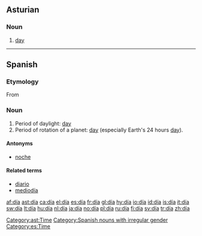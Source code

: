 {{DEFAULTSORT:dia}}
{{see|Appendix:Variations of "dia"}}
==Asturian==

===Noun===
{{infl|ast|noun|plural|díes|g=m}}

# [[day]]

[[Category:ast:Time]]

----

==Spanish==
===Etymology===
From {{L.|es}} {{term|dies|dīēs|day|lang=la}}

===Noun===
{{es-noun-m}}

# Period of daylight: [[day]]
# Period of rotation of a planet: [[day]] (especially Earth's 24 hours [[day]]).

====Antonyms====
*[[noche]] {{f}}

====Related terms====
*[[diario]]
*[[mediodía]] {{m}}

[[Category:Spanish nouns with irregular gender]]
[[Category:es:Time]]

[[af:día]]
[[ast:día]]
[[ca:día]]
[[el:día]]
[[es:día]]
[[fr:día]]
[[gl:día]]
[[hy:día]]
[[io:día]]
[[id:día]]
[[is:día]]
[[it:día]]
[[sw:día]]
[[lt:día]]
[[hu:día]]
[[nl:día]]
[[ja:día]]
[[no:día]]
[[pl:día]]
[[ru:día]]
[[fi:día]]
[[sv:día]]
[[tr:día]]
[[zh:día]]